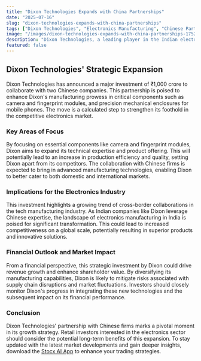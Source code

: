 ```yaml
---
title: "Dixon Technologies Expands with China Partnerships"
date: "2025-07-16"
slug: "dixon-technologies-expands-with-china-partnerships"
tags: ["Dixon Technologies", "Electronics Manufacturing", "Chinese Partnerships", "Investment News", "Tech Industry"]
image: "/images/dixon-technologies-expands-with-china-partnerships-1752688117673.png"
description: "Dixon Technologies, a leading player in the Indian electronics manufacturing space, is set to invest ₹1,000 crore as it partners with two Chinese companies. This strategic move aims to enhance Dixon's capabilities in producing critical components like camera and fingerprint modules, as well as precision mechanical enclosures for mobile phones. These expansions are expected to bolster Dixon's competitiveness and position in the rapidly evolving electronics market. By integrating advanced manufacturing expertise, Dixon seeks to not only strengthen its domestic market presence but also tap into global opportunities, potentially reshaping its growth trajectory. This development is particularly significant as it highlights the increasing collaboration between Indian and Chinese firms in the tech manufacturing sector."
featured: false
---
```


## Dixon Technologies' Strategic Expansion 

Dixon Technologies has announced a major investment of ₹1,000 crore to collaborate with two Chinese companies. This partnership is poised to enhance Dixon's manufacturing prowess in critical components such as camera and fingerprint modules, and precision mechanical enclosures for mobile phones. The move is a calculated step to strengthen its foothold in the competitive electronics market.

### Key Areas of Focus 

By focusing on essential components like camera and fingerprint modules, Dixon aims to expand its technical expertise and product offering. This will potentially lead to an increase in production efficiency and quality, setting Dixon apart from its competitors. The collaboration with Chinese firms is expected to bring in advanced manufacturing technologies, enabling Dixon to better cater to both domestic and international markets.

### Implications for the Electronics Industry 

This investment highlights a growing trend of cross-border collaborations in the tech manufacturing industry. As Indian companies like Dixon leverage Chinese expertise, the landscape of electronics manufacturing in India is poised for significant transformation. This could lead to increased competitiveness on a global scale, potentially resulting in superior products and innovative solutions.

### Financial Outlook and Market Impact 

From a financial perspective, this strategic investment by Dixon could drive revenue growth and enhance shareholder value. By diversifying its manufacturing capabilities, Dixon is likely to mitigate risks associated with supply chain disruptions and market fluctuations. Investors should closely monitor Dixon's progress in integrating these new technologies and the subsequent impact on its financial performance.

### Conclusion 

Dixon Technologies' partnership with Chinese firms marks a pivotal moment in its growth strategy. Retail investors interested in the electronics sector should consider the potential long-term benefits of this expansion. To stay updated with the latest market developments and gain deeper insights, download the [Stocx AI App](https://stocx.co) to enhance your trading strategies.
